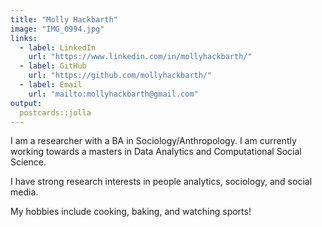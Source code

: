 ```yaml
---
title: "Molly Hackbarth"
image: "IMG_0994.jpg"
links:
  - label: LinkedIn
    url: "https://www.linkedin.com/in/mollyhackbarth/"
  - label: GitHub
    url: "https://github.com/mollyhackbarth/"
  - label: Email
    url: "mailto:mollyhackbarth@gmail.com"
output:
  postcards::jolla
---
```

I am a researcher with a BA in Sociology/Anthropology. I am currently working towards a masters in Data Analytics and Computational Social Science. <br>

I have strong research interests in people analytics, sociology, and social media. <br>

My hobbies include cooking, baking, and watching sports! 

